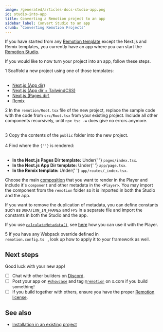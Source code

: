 ```yaml
---
image: /generated/articles-docs-studio-app.png
id: studio-into-app
title: Converting a Remotion project to an app
sidebar_label: Convert Studio to an app
crumb: 'Converting Remotion Projects'
---
```


If you have started from any [Remotion template](/templates) except the Next.js and Remix templates, you currently have an app where you can start the [Remotion Studio](/docs/terminology/studio).

If you would like to now turn your project into an app, follow these steps.

<Step>1</Step> Scaffold a new project using one of those templates:
<br />
<br />

- [Next.js (App dir)](/templates/next)
- [Next.js (App dir + TailwindCSS)](/templates/next-tailwind)
- [Next.js (Pages dir)](/templates/next-pages-dir)
- [Remix](/templates/remix)

<Step>2</Step> In the <code>remotion/Root.tsx</code> file of the new project, replace
the sample code with the code from <code>src/Root.tsx</code> from your existing project.
Include all other components recursively, until <code>npx tsc -w</code> does give
no errors anymore.
<br />
<br />

<Step>3</Step> Copy the contents of the <code>public</code> folder into the new project.
<br />
<br />
<Step>4</Step> Find where the <code>{'<Player>'}</code> is rendered:
<br />
<br />
<ul>
	<li>
		<strong>In the Next.js Pages Dir template:</strong> Under{' '}
		<code>pages/index.tsx</code>.
	</li>
	<li>
		<strong>In the Next.js App Dir template:</strong> Under{' '}
		<code>app/page.tsx</code>.
	</li>
	<li>
		<strong>In the Remix template:</strong> Under{' '}
		<code>app/routes/_index.tsx</code>.
	</li>
</ul>

Choose the main [composition](/docs/terminology/composition) that you want to render in the Player and include it's <code>component</code> and other metadata in the <code>&lt;Player&gt;</code>. You may import the component from the <code>remotion</code> folder so it is imported in both the Studio and the app.

If you want to remove the duplication of metadata, you can define constants such as `DURATION_IN_FRAMES` and `FPS` in a separate file and import the constants in both the Studio and the app.

If you use [`calculateMetadata()`](/docs/dynamic-metadata#with-the-player), see [here](/docs/dynamic-metadata#with-the-player) how you can use it with the Player.

<Step>5</Step> If you have any Webpack override defined in <code>
	remotion.config.ts
</code>
, look up how to apply it to your framework as well.

## Next steps

Good luck with your new app!

- [ ] Chat with other builders on [Discord](https://remotion.dev/discord).
- [ ] Post your app on [`#showcase`](https://remotion.dev/discord) and tag [`@remotion`](https://x.com/remotion) on x.com if you build something!
- [ ] If you build together with others, ensure you have the proper [Remotion license](/docs/license).

## See also

- [Installation in an existing project](/docs/brownfield)
